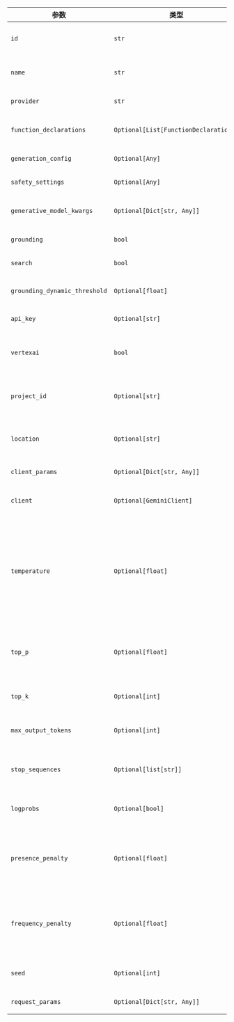 | 参数                 | 类型                                  | 默认值                   | 描述                                                                                                                 |
| -------------------- | ------------------------------------- | ------------------------ | -------------------------------------------------------------------------------------------------------------------- |
| `id`                 | `str`                                 | `"gemini-2.0-flash-exp"` | 要使用的特定 Gemini 模型 ID。                                                                                           |
| `name`               | `str`                                 | `"Gemini"`               | 此 Gemini 模型实例的名称。                                                                                             |
| `provider`           | `str`                                 | `"Google"`               | 模型提供商。                                                                                                         |
| `function_declarations` | `Optional[List[FunctionDeclaration]]` | `None`                   | 用于模型的函数声明列表。                                                                                               |
| `generation_config`  | `Optional[Any]`                       | `None`                   | 文本生成的配置。                                                                                                       |
| `safety_settings`    | `Optional[Any]`                       | `None`                   | 模型的安全设置。                                                                                                       |
| `generative_model_kwargs` | `Optional[Dict[str, Any]]`           | `None`                   | 生成模型的其他关键字参数。                                                                                             |
| `grounding`          | `bool`                                | `False`                  | 是否使用 grounding。                                                                                                  |
| `search`             | `bool`                                | `False`                  | 是否使用搜索。                                                                                                       |
| `grounding_dynamic_threshold` | `Optional[float]`                       | `None`                   | grounding 的动态阈值。                                                                                                 |
| `api_key`            | `Optional[str]`                       | `None`                   | 用于认证的 API 密钥。                                                                                                  |
| `vertexai`           | `bool`                                | `False`                  | 是否使用 Vertex AI 而不是 Google AI Studio。                                                                            |
| `project_id`         | `Optional[str]`                       | `None`                   | Vertex AI 的 Google Cloud 项目 ID。                                                                                    |
| `location`           | `Optional[str]`                       | `None`                   | Vertex AI 的 Google Cloud 区域。                                                                                       |
| `client_params`      | `Optional[Dict[str, Any]]`           | `None`                   | 客户端的其他参数。                                                                                                     |
| `client`             | `Optional[GeminiClient]`              | `None`                   | 底层的生成模型客户端。                                                                                                 |
| `temperature`        | `Optional[float]`                     | `None`                   | 控制输出的随机性。较高的值（例如 0.8）使输出更随机，而较低的值（例如 0.2）使输出更集中和确定性。                               |
| `top_p`              | `Optional[float]`                     | `None`                   | 核心采样参数。只考虑累积概率超过此值的 token。                                                                             |
| `top_k`              | `Optional[int]`                       | `None`                   | 只考虑文本生成的前 k 个 token。                                                                                          |
| `max_output_tokens`  | `Optional[int]`                       | `None`                   | 响应中要生成的最大 token 数。                                                                                            |
| `stop_sequences`     | `Optional[list[str]]`                | `None`                   | 模型应停止生成后续 token 的序列列表。                                                                                    |
| `logprobs`           | `Optional[bool]`                      | `None`                   | 是否返回输出 token 的对数概率。                                                                                          |
| `presence_penalty`   | `Optional[float]`                     | `None`                   | 根据新 token 是否已出现在当前文本中对其进行惩罚。                                                                          |
| `frequency_penalty`  | `Optional[float]`                     | `None`                   | 根据新 token 在当前文本中的出现频率对其进行惩罚。                                                                         |
| `seed`               | `Optional[int]`                       | `None`                   | 用于确定性文本生成的随机种子。                                                                                         |
| `request_params`     | `Optional[Dict[str, Any]]`           | `None`                   | 请求的其他参数。                                                                                                       |